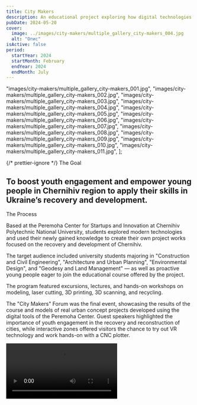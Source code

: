 ```yaml
---
title: City Makers
description: An educational project exploring how digital technologies and CNC machines can power post-war recovery and rebuilding.
pubDate: 2024-05-20
cover:
  image: ../images/city-makers/multiple_gallery_city-makers_004.jpg
  alt: "Опис"
isActive: false
period:
  startYear: 2024
  startMonth: February
  endYear: 2024
  endMonth: July
---
```


  "images/city-makers/multiple_gallery_city-makers_001.jpg",
  "images/city-makers/multiple_gallery_city-makers_002.jpg",
  "images/city-makers/multiple_gallery_city-makers_003.jpg",
  "images/city-makers/multiple_gallery_city-makers_004.jpg",
  "images/city-makers/multiple_gallery_city-makers_005.jpg",
  "images/city-makers/multiple_gallery_city-makers_006.jpg",
  "images/city-makers/multiple_gallery_city-makers_007.jpg",
  "images/city-makers/multiple_gallery_city-makers_008.jpg",
  "images/city-makers/multiple_gallery_city-makers_009.jpg",
  "images/city-makers/multiple_gallery_city-makers_010.jpg",
  "images/city-makers/multiple_gallery_city-makers_011.jpg",
];

{/* prettier-ignore */}
<TextContent>
  <Badge>The Goal</Badge>
  ## To boost youth engagement and empower young people in Chernihiv region to apply their skills in Ukraine’s recovery and development.
</TextContent>

<TextContent>
  <Badge>The Process</Badge>

Based at the Peremoha Center for Startups and Innovation at Chernihiv Polytechnic National University, students explored modern technologies and used their newly gained knowledge to create their own project works focused on the recovery and development of Chernihiv.

The target audience included university students majoring in "Construction and Civil Engineering", "Architecture and Urban Planning", "Environmental Design", and "Geodesy and Land Management" — as well as proactive young people eager to join the educational course offered by the project.

The program featured excursions, lectures, and hands-on workshops on modeling, laser cutting, 3D printing, 3D scanning, and recycling.

The "City Makers" Forum was the final event, showcasing the results of the course and models of real urban concept projects developed using the digital tools of the Peremoha Center. Guest speakers highlighted the importance of youth engagement in the recovery and reconstruction of cities, while interactive zones offered visitors the chance to try out VR technology and work hands-on with a CNC plotter.

</TextContent>

<Video src="https://www.youtube.com/embed/xFWybstq20E?si=aRMq0CnvsaLBa8Fk" />

{/* prettier-ignore */}
  <TextContent>
    <Badge>The Results</Badge>

    <ResultList>
      - 15 excursions held with the participation of 300 school and university students.
      - 3 educational courses organized for 50 young participants.
      - 10 lectures delivered on the topic of post-war reconstruction.
      - 20 workshops held on working with digital tools and machines.
      - The "City Makers" Forum brought together 155 participants.
      - A 3D printing lab was fully equipped.
      - A CNC milling lab was set up and equipped.
    </ResultList>

  </TextContent>

  <Blockquote>
<span>“</span>All the models presented at the forum can be built right here at Peremoha Lab by hand. The students have gained the skills and knowledge to build machines using CNC tools, to operate them, and to improve them.<span>”</span>

    <BlockquoteFooter>
        Konstantin Leonenko

        Secretary of Fab Foundation Europe
    </BlockquoteFooter>

</Blockquote>

<Logos>
  <Icon name="donors-usaid" />
  <Icon name="partners-politehnika-original" />
  <Icon name="donors-usaid" />
  <Icon name="partners-politehnika-original" />
  <Icon name="donors-usaid" />
  <Icon name="partners-politehnika-original" />
</Logos>

<MultiSlideGallery imagePaths={cityMakersImages} isFullscreen />
